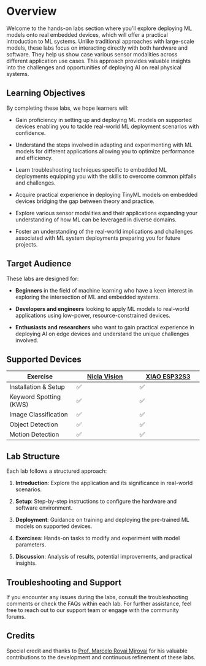 # Overview {.unnumbered}

Welcome to the hands-on labs section where you'll explore deploying ML models onto real embedded devices, which will offer a practical introduction to ML systems. Unlike traditional approaches with large-scale models, these labs focus on interacting directly with both hardware and software. They help us show case various sensor modalities across different application use cases. This approach provides valuable insights into the challenges and opportunities of deploying AI on real physical systems.

## Learning Objectives

By completing these labs, we hope learners will:

:::{.callout-tip}

* Gain proficiency in setting up and deploying ML models on supported devices enabling you to tackle real-world ML deployment scenarios with confidence.

* Understand the steps involved in adapting and experimenting with ML models for different applications allowing you to optimize performance and efficiency.

* Learn troubleshooting techniques specific to embedded ML deployments equipping you with the skills to overcome common pitfalls and challenges.

* Acquire practical experience in deploying TinyML models on embedded devices bridging the gap between theory and practice.

* Explore various sensor modalities and their applications expanding your understanding of how ML can be leveraged in diverse domains.

* Foster an understanding of the real-world implications and challenges associated with ML system deployments preparing you for future projects.

:::

## Target Audience

These labs are designed for:

* **Beginners** in the field of machine learning who have a keen interest in exploring the intersection of ML and embedded systems.

* **Developers and engineers** looking to apply ML models to real-world applications using low-power, resource-constrained devices.

* **Enthusiasts and researchers** who want to gain practical experience in deploying AI on edge devices and understand the unique challenges involved.

## Supported Devices

| Exercise                          | [Nicla Vision](https://store.arduino.cc/products/nicla-vision)                    | [XIAO ESP32S3](https://www.google.com/search?q=XIAO+ESP32S3)                    |
| --------------------------------- | ------------------------------- | ------------------------------- |
| Installation & Setup              | ✅                              | ✅                              |
| Keyword Spotting (KWS)            | ✅                              | ✅                              |
| Image Classification              | ✅                              | ✅                              |
| Object Detection                  | ✅                              | ✅                              |
| Motion Detection                  | ✅                              | ✅                              |

## Lab Structure

Each lab follows a structured approach:

1. **Introduction**: Explore the application and its significance in real-world scenarios.

2. **Setup**: Step-by-step instructions to configure the hardware and software environment.

3. **Deployment**: Guidance on training and deploying the pre-trained ML models on supported devices.

4. **Exercises**: Hands-on tasks to modify and experiment with model parameters.

5. **Discussion**: Analysis of results, potential improvements, and practical insights.
   
## Troubleshooting and Support

If you encounter any issues during the labs, consult the troubleshooting comments or check the FAQs within each lab. For further assistance, feel free to reach out to our support team or engage with the community forums.

## Credits

Special credit and thanks to [Prof. Marcelo Rovai Mjrovai](https://github.com/Mjrovai) for his valuable contributions to the development and continuous refinement of these labs.